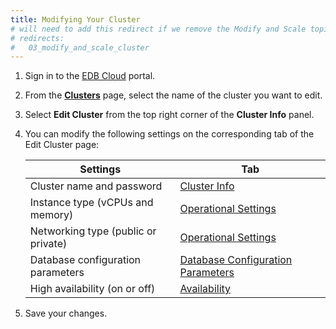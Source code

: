 ```yaml
---
title: Modifying Your Cluster
# will need to add this redirect if we remove the Modify and Scale topic
# redirects:
#   03_modify_and_scale_cluster
---
```

1. Sign in to the [EDB Cloud](https://portal.edbcloud.com) portal.

1. From the [**Clusters**](https://portal.edbcloud.com/clusters) page, select the name of the cluster you want to edit.

2. Select **Edit Cluster** from the top right corner of the **Cluster Info** panel.

1. You can modify the following settings on the corresponding tab of the Edit Cluster page:

   | Settings | Tab | 
   | ------- | ----------- |
   | Cluster name and password | [Cluster Info](../../getting_started/03_create_cluster/#cluster_info) |
   | Instance type (vCPUs and memory) | [Operational Settings](../../getting_started/03_create_cluster/#operational_settings) |
   | Networking type (public or private) | [Operational Settings](../../getting_started/03_create_cluster/#operational_settings) |
   | Database configuration parameters | [Database Configuration Parameters](05_db_configuration_parameters)
   | High availability (on or off) | [Availability](../../getting_started/03_create_cluster/#availability) |

1. Save your changes.